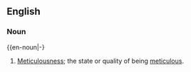 ==English==

===Noun===
{{en-noun|-}

# [[Meticulousness]]; the state or quality of being [[meticulous]].